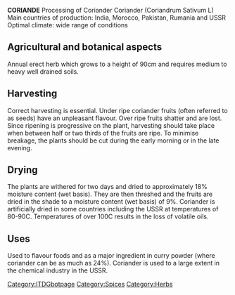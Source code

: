 '''CORIANDE'''
Processing of Coriander Coriander (Coriandrum Sativum L) Main countries of production: India, Morocco, Pakistan, Rumania and USSR Optimal climate:  wide range of conditions 
==Agricultural and botanical aspects==
Annual erect herb which grows to a height of 90cm and requires medium to heavy well drained soils. 
==Harvesting==
Correct harvesting is essential. Under ripe coriander fruits (often referred to as seeds) have an unpleasant flavour. Over ripe fruits shatter and are lost. Since ripening is progressive on the plant, harvesting should take place when between half or two thirds of the fruits are ripe. To minimise breakage, the plants should be cut during the early morning or in the late evening. 
==Drying==
The plants are withered for two days and dried to approximately 18% moisture content (wet basis). They are then threshed and the fruits are dried in the shade to a moisture content (wet basis) of 9%. Coriander is artificially dried in some countries including the USSR at temperatures of 80-90C. Temperatures of over 100C results in the loss of volatile oils. 
==Uses==
Used to flavour foods and as a major ingredient in curry powder (where coriander can be as much as 24%). Coriander is used to a large extent in the chemical industry in the USSR. 


[[Category:ITDGbotpage]]
[[Category:Spices]]
[[Category:Herbs]]
